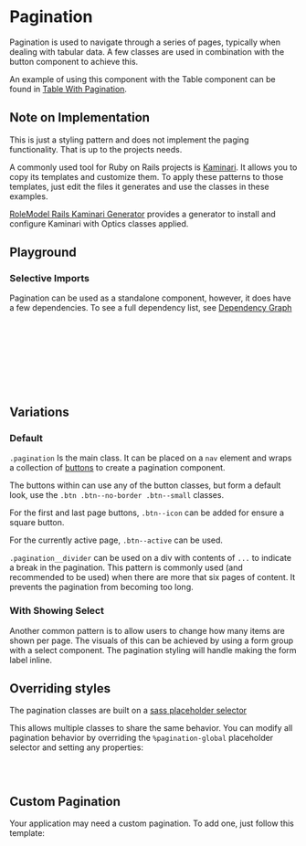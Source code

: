 
<Meta of={PaginationStories} />

# Pagination

Pagination is used to navigate through a series of pages, typically when dealing with tabular data.
A few classes are used in combination with the button component to achieve this.

An example of using this component with the Table component can be found in [Table With Pagination](?path=/docs/components-table--docs#with-pagination).

## Note on Implementation

This is just a styling pattern and does not implement the paging functionality. That is up to the projects needs.

A commonly used tool for Ruby on Rails projects is [Kaminari](https://github.com/kaminari/kaminari). It allows you to copy its templates and customize them. To apply these patterns to those templates, just edit the files it generates and use the classes in these examples.

[RoleModel Rails Kaminari Generator](https://github.com/RoleModel/rolemodel_rails/tree/master/lib/generators/rolemodel/kaminari) provides a generator to install and configure Kaminari with Optics classes applied.

## Playground

<Canvas of={PaginationStories.Default} />
<Controls of={PaginationStories.Default} />

### Selective Imports

Pagination can be used as a standalone component, however, it does have a few dependencies. To see a full dependency list, see [Dependency Graph](?path=/docs/overview-selective-imports--docs#dependencies)

```css
// Depends on
@import '@rolemodel/optics/dist/scss/core/tokens';
@import '@rolemodel/optics/dist/scss/core/base';
@import '@rolemodel/optics/dist/scss/core/button';
@import '@rolemodel/optics/dist/scss/core/form';

// Component
@import '@rolemodel/optics/dist/scss/components/pagination';
```

## Variations

### Default

`.pagination` Is the main class. It can be placed on a `nav` element and wraps a collection of [buttons](?path=/docs/components-button--docs) to create a pagination component.

The buttons within can use any of the button classes, but form a default look, use the `.btn .btn--no-border .btn--small` classes.

For the first and last page buttons, `.btn--icon` can be added for ensure a square button.

For the currently active page, `.btn--active` can be used.

`.pagination__divider` can be used on a div with contents of `...` to indicate a break in the pagination.
This pattern is commonly used (and recommended to be used) when there are more that six pages of content. It prevents the pagination from becoming too long.

<Canvas of={PaginationStories.Default} />

### With Showing Select

Another common pattern is to allow users to change how many items are shown per page. The visuals of this can be achieved by using a form group with a select component. The pagination styling will handle making the form label inline.

<Canvas of={PaginationStories.WithShowing} />

## Overriding styles

The pagination classes are built on a [sass placeholder selector](https://sass-lang.com/documentation/style-rules/placeholder-selectors)

This allows multiple classes to share the same behavior. You can modify all pagination behavior by overriding the `%pagination-global` placeholder selector
and setting any properties:

```css
%pagination-global {
}
```

## Custom Pagination

Your application may need a custom pagination. To add one, just follow this template:

```css
.pagination-{name} {
  @extend %pagination-global;
}
```

